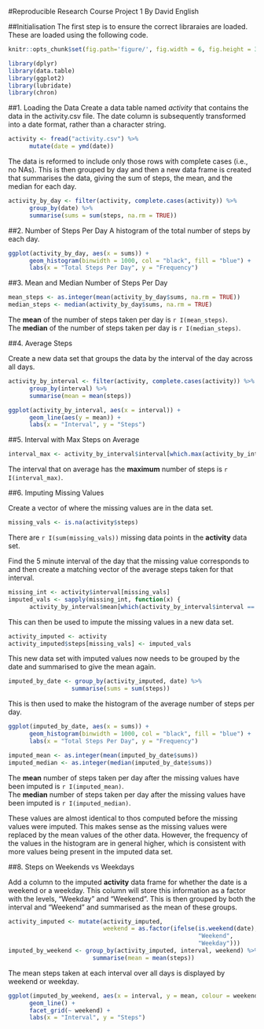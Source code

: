 #Reproducible Research Course Project 1
By David English

##Initialisation
The first step is to ensure the correct libraraies are loaded. These are loaded using the following code.

```r
knitr::opts_chunk$set(fig.path='figure/', fig.width = 6, fig.height = 3)
```

```r
library(dplyr)
library(data.table)
library(ggplot2)
library(lubridate)
library(chron)
```

##1. Loading the Data
Create a data table named *activity* that contains the data in the activity.csv file. The date column is subsequently transformed into a date format, rather than a character string.
``` r
activity <- fread("activity.csv") %>%
      mutate(date = ymd(date))
```
The data is reformed to include only those rows with complete cases (i.e., no NAs). This is then grouped by day and then a new data frame is created that summarises the data, giving the  sum of steps, the mean, and the median for each day.
```r
activity_by_day <- filter(activity, complete.cases(activity)) %>%
      group_by(date) %>%
      summarise(sums = sum(steps, na.rm = TRUE))
```


##2. Number of Steps Per Day
A histogram of the total number of steps by each day.

```r
ggplot(activity_by_day, aes(x = sums)) + 
      geom_histogram(binwidth = 1000, col = "black", fill = "blue") +
      labs(x = "Total Steps Per Day", y = "Frequency")
```

##3. Mean and Median Number of Steps Per Day
```r
mean_steps <- as.integer(mean(activity_by_day$sums, na.rm = TRUE))
median_steps <- median(activity_by_day$sums, na.rm = TRUE)
```
The **mean** of the number of steps taken per day is `r I(mean_steps)`.  
The **median** of the number of steps taken per day is `r I(median_steps)`.

##4. Average Steps 

Create a new data set that groups the data by the interval of the day across all days.
```r
activity_by_interval <- filter(activity, complete.cases(activity)) %>%
      group_by(interval) %>%
      summarise(mean = mean(steps))
```

```r
ggplot(activity_by_interval, aes(x = interval)) +
      geom_line(aes(y = mean)) +
      labs(x = "Interval", y = "Steps")
```

##5. Interval with Max Steps on Average
```r
interval_max <- activity_by_interval$interval[which.max(activity_by_interval$mean)]
```

The interval that on average has the **maximum** number of steps is `r I(interval_max)`.  

##6. Imputing Missing Values

Create a vector of where the missing values are in the data set.
```r
missing_vals <- is.na(activity$steps)
```
There are `r I(sum(missing_vals))` missing data points in the **activity** data set.  

Find the 5 minute interval of the day that the missing value corresponds to and then create a matching vector of the average steps taken for that interval.
```r
missing_int <- activity$interval[missing_vals]
imputed_vals <- sapply(missing_int, function(x) {
      activity_by_interval$mean[which(activity_by_interval$interval == x)]})
```
This can then be used to impute the missing values in a new data set.
```r
activity_imputed <- activity
activity_imputed$steps[missing_vals] <- imputed_vals
```
This new data set with imputed values now needs to be grouped by the date and summarised to give the mean again.
```r
imputed_by_date <- group_by(activity_imputed, date) %>%
                  summarise(sums = sum(steps))
```
This is then used to make the histogram of the average number of steps per day.
```r
ggplot(imputed_by_date, aes(x = sums)) +
      geom_histogram(binwidth = 1000, col = "black", fill = "blue") +
      labs(x = "Total Steps Per Day", y = "Frequency")
```

```r
imputed_mean <- as.integer(mean(imputed_by_date$sums))
imputed_median <- as.integer(median(imputed_by_date$sums))
```
The **mean** number of steps taken per day after the missing values have been imputed is `r I(imputed_mean)`.  
The **median** number of steps taken per day after the missing values have been imputed is `r I(imputed_median)`.  

These values are almost identical to thos computed before the missing values were imputed. This makes sense as the missing values were replaced by the mean values of the other data. However, the frequency of the values in the histogram are in general higher, which is consistent with more values being present in the imputed data set.

##8. Steps on Weekends vs Weekdays

Add a column to the imputed **activity** data frame for whether the date is a weekend or a weekday. This column will store this information as a factor with the levels, "Weekday" and "Weekend". This is then grouped by both the interval and "Weekend" and summarised as the mean of these groups.
```r
activity_imputed <- mutate(activity_imputed, 
                           weekend = as.factor(ifelse(is.weekend(date), 
                                                      "Weekend", 
                                                      "Weekday")))
imputed_by_weekend <- group_by(activity_imputed, interval, weekend) %>%
                        summarise(mean = mean(steps))
```
The mean steps taken at each interval over all days is displayed by weekend or weekday.
```r
ggplot(imputed_by_weekend, aes(x = interval, y = mean, colour = weekend)) +
      geom_line() +
      facet_grid(~ weekend) +
      labs(x = "Interval", y = "Steps")
```
